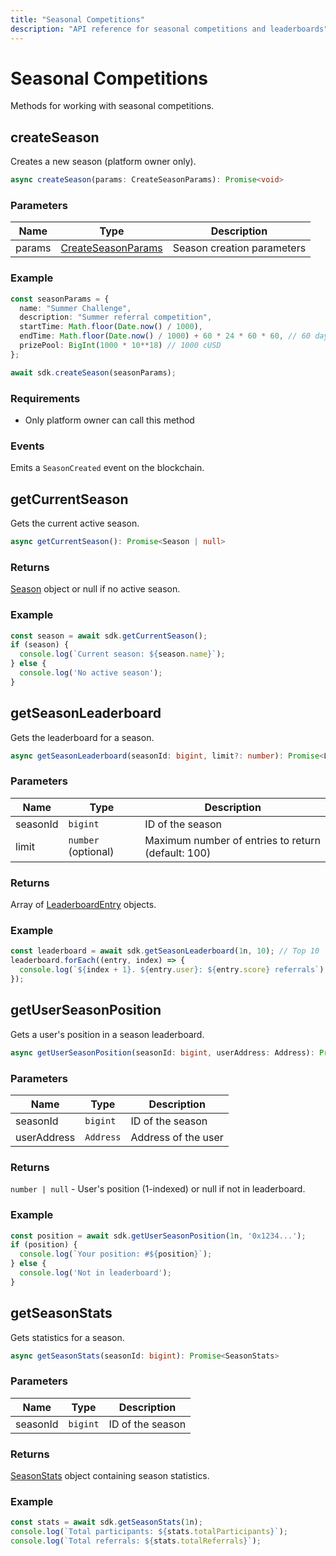 ```yaml
---
title: "Seasonal Competitions"
description: "API reference for seasonal competitions and leaderboards"
---
```


# Seasonal Competitions

Methods for working with seasonal competitions.

## createSeason

Creates a new season (platform owner only).

```typescript
async createSeason(params: CreateSeasonParams): Promise<void>
```

### Parameters

| Name | Type | Description |
|------|------|-------------|
| params | [CreateSeasonParams](/api-reference/typescript-types#createseasonparams) | Season creation parameters |

### Example

```typescript
const seasonParams = {
  name: "Summer Challenge",
  description: "Summer referral competition",
  startTime: Math.floor(Date.now() / 1000),
  endTime: Math.floor(Date.now() / 1000) + 60 * 24 * 60 * 60, // 60 days
  prizePool: BigInt(1000 * 10**18) // 1000 cUSD
};

await sdk.createSeason(seasonParams);
```

### Requirements

- Only platform owner can call this method

### Events

Emits a `SeasonCreated` event on the blockchain.

## getCurrentSeason

Gets the current active season.

```typescript
async getCurrentSeason(): Promise<Season | null>
```

### Returns

[Season](/api-reference/typescript-types#season) object or null if no active season.

### Example

```typescript
const season = await sdk.getCurrentSeason();
if (season) {
  console.log(`Current season: ${season.name}`);
} else {
  console.log('No active season');
}
```

## getSeasonLeaderboard

Gets the leaderboard for a season.

```typescript
async getSeasonLeaderboard(seasonId: bigint, limit?: number): Promise<LeaderboardEntry[]>
```

### Parameters

| Name | Type | Description |
|------|------|-------------|
| seasonId | `bigint` | ID of the season |
| limit | `number` (optional) | Maximum number of entries to return (default: 100) |

### Returns

Array of [LeaderboardEntry](/api-reference/typescript-types#leaderboardentry) objects.

### Example

```typescript
const leaderboard = await sdk.getSeasonLeaderboard(1n, 10); // Top 10
leaderboard.forEach((entry, index) => {
  console.log(`${index + 1}. ${entry.user}: ${entry.score} referrals`);
});
```

## getUserSeasonPosition

Gets a user's position in a season leaderboard.

```typescript
async getUserSeasonPosition(seasonId: bigint, userAddress: Address): Promise<number | null>
```

### Parameters

| Name | Type | Description |
|------|------|-------------|
| seasonId | `bigint` | ID of the season |
| userAddress | `Address` | Address of the user |

### Returns

`number | null` - User's position (1-indexed) or null if not in leaderboard.

### Example

```typescript
const position = await sdk.getUserSeasonPosition(1n, '0x1234...');
if (position) {
  console.log(`Your position: #${position}`);
} else {
  console.log('Not in leaderboard');
}
```

## getSeasonStats

Gets statistics for a season.

```typescript
async getSeasonStats(seasonId: bigint): Promise<SeasonStats>
```

### Parameters

| Name | Type | Description |
|------|------|-------------|
| seasonId | `bigint` | ID of the season |

### Returns

[SeasonStats](/api-reference/typescript-types#seasonstats) object containing season statistics.

### Example

```typescript
const stats = await sdk.getSeasonStats(1n);
console.log(`Total participants: ${stats.totalParticipants}`);
console.log(`Total referrals: ${stats.totalReferrals}`);
```